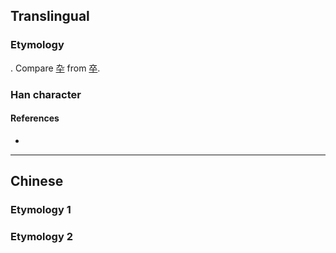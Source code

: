 {{character info/new}}
{{also|朹|染|卆|雜}}
==Translingual==
{{stroke order}}
{{Han simplified forms|雜|雑|杂}}

===Etymology===
{{Han simp|雜}}. Compare [[卆]] from [[卒]].

===Han character===
{{Han char|rn=75|rad=木|as=02|sn=6|four=|canj=KND|ids=⿱九木}}

====References====
* {{Han ref|kx=0510.181|hdz=21155.070|uh=6742}}

----

==Chinese==

===Etymology 1===
{{zh-see|雜}}

===Etymology 2===
{{zh-see|朵|v}}